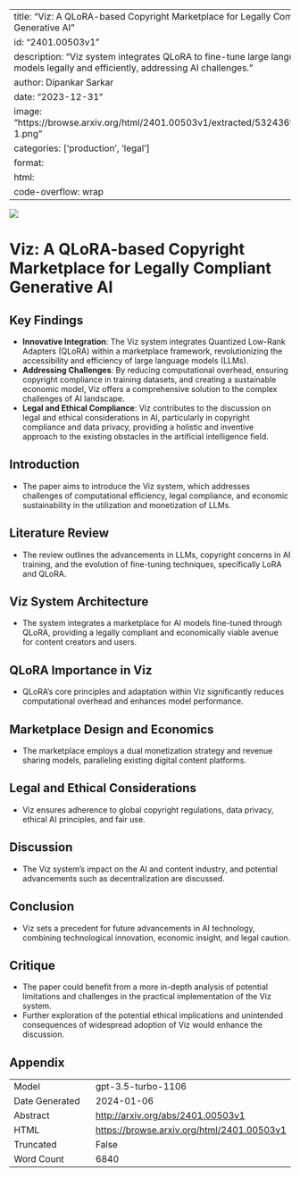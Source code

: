 
---
title: "Viz: A QLoRA-based Copyright Marketplace for Legally Compliant Generative AI"
id: "2401.00503v1"
description: "Viz system integrates QLoRA to fine-tune large language models legally and efficiently, addressing AI challenges."
author: Dipankar Sarkar
date: "2023-12-31"
image: "https://browse.arxiv.org/html/2401.00503v1/extracted/5324369/viz-1.png"
categories: ['production', 'legal']
format:
  html:
    code-overflow: wrap
---

![](https://browse.arxiv.org/html/2401.00503v1/extracted/5324369/viz-1.png)

# Viz: A QLoRA-based Copyright Marketplace for Legally Compliant Generative AI

## Key Findings
- **Innovative Integration**: The Viz system integrates Quantized Low-Rank Adapters (QLoRA) within a marketplace framework, revolutionizing the accessibility and efficiency of large language models (LLMs).
- **Addressing Challenges**: By reducing computational overhead, ensuring copyright compliance in training datasets, and creating a sustainable economic model, Viz offers a comprehensive solution to the complex challenges of AI landscape.
- **Legal and Ethical Compliance**: Viz contributes to the discussion on legal and ethical considerations in AI, particularly in copyright compliance and data privacy, providing a holistic and inventive approach to the existing obstacles in the artificial intelligence field.

## Introduction
- The paper aims to introduce the Viz system, which addresses challenges of computational efficiency, legal compliance, and economic sustainability in the utilization and monetization of LLMs.

## Literature Review
- The review outlines the advancements in LLMs, copyright concerns in AI training, and the evolution of fine-tuning techniques, specifically LoRA and QLoRA.

## Viz System Architecture
- The system integrates a marketplace for AI models fine-tuned through QLoRA, providing a legally compliant and economically viable avenue for content creators and users.

## QLoRA Importance in Viz
- QLoRA's core principles and adaptation within Viz significantly reduces computational overhead and enhances model performance.

## Marketplace Design and Economics
- The marketplace employs a dual monetization strategy and revenue sharing models, paralleling existing digital content platforms.

## Legal and Ethical Considerations
- Viz ensures adherence to global copyright regulations, data privacy, ethical AI principles, and fair use.

## Discussion
- The Viz system's impact on the AI and content industry, and potential advancements such as decentralization are discussed.

## Conclusion
- Viz sets a precedent for future advancements in AI technology, combining technological innovation, economic insight, and legal caution.

## Critique
- The paper could benefit from a more in-depth analysis of potential limitations and challenges in the practical implementation of the Viz system.
- Further exploration of the potential ethical implications and unintended consequences of widespread adoption of Viz would enhance the discussion.

## Appendix

|          |          |
|----------|----------|
| Model     | gpt-3.5-turbo-1106       |
| Date Generated     | 2024-01-06       |
| Abstract | [http://arxiv.org/abs/2401.00503v1](http://arxiv.org/abs/2401.00503v1)        |
| HTML     | [https://browse.arxiv.org/html/2401.00503v1](https://browse.arxiv.org/html/2401.00503v1)       |
| Truncated       | False       |
| Word Count       | 6840       |